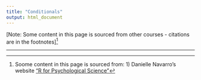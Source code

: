 ```yaml
---
title: "Conditionals"
output: html_document
---
```


<!-- ```{r settings, echo=FALSE, message=FALSE, warning=FALSE}
rm(list=objects()) # start with a clean workspace
source("knitr_settings.R")
``` -->

[Note: Some content in this page is sourced from other courses - citations are in the footnotes]^[Soome content in this page is sourced from: 1) Danielle Navarro's website ["R for Psychological Science"](https://psyr.org/index.html)]

---

